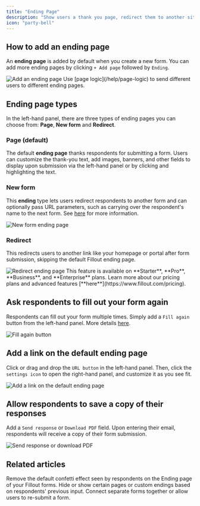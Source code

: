 ```yaml
---
title: "Ending Page"
description: "Show users a thank you page, redirect them to another site or another form, or let them fill the form out again."
icon: "party-bell"
---
```


## How to add an ending page

An **ending page** is added by default when you create a new form. You can add more ending pages by clicking `+ Add page` followed by `Ending`.

<Frame>
<img src="/images/e1.webp" alt="Add an ending page" />
</Frame>

<Tip>
  Use [page logic](/help/page-logic) to send different users to different ending pages.
</Tip>

## **Ending page types**

In the left-hand panel, there are three types of ending pages you can choose from: **Page**, **New form** and **Redirect**.

### **Page (default)**

The default **ending page** thanks respondents for submitting a form. Users can customize the thank-you text, add images, banners, and other fields to display upon submission via the left-hand panel or by clicking and highlighting the text.

### **New form**

This **ending** type lets users redirect respondents to another form and can optionally pass URL parameters, such as carrying over the respondent's name to the next form. See [here](/help/combine-and-repeat-forms) for more information.

<Frame>
<img src="/images/e2.webp" alt="New form ending page" />
</Frame>

### **Redirect**

This redirects users to another link like your homepage or portal after form submission, skipping the default Fillout ending page.

<Frame>
<img src="/images/e3.webp" alt="Redirect ending page" />
</Frame>

<Note>
  This feature is available on **Starter**, **Pro**, **Business**, and **Enterprise** plans. Learn more about our pricing plans and advanced features [**here**](https://www.fillout.com/pricing).
</Note>

## Ask respondents to fill out your form again

Respondents can fill out your form multiple times. Simply add a `Fill again` button from the left-hand panel. More details [here](/help/fill-again-button).

<Frame>
<img src="/images/e4.webp" alt="Fill again button" />
</Frame>

## Add a link on the default ending page

Click or drag and drop the `URL button` in the left-hand panel. Then, click the `settings icon` to open the right-hand panel, and customize it as you see fit.

<Frame>
<img src="/images/e5.webp" alt="Add a link on the default ending page" />
</Frame>

## Allow respondents to save a copy of their responses

Add a `Send response` or `Download PDF` field. Upon entering their email, respondents will receive a copy of their form submission.

<Frame>
<img src="/images/e6.webp" alt="Send response or download PDF" />
</Frame>

## **Related articles**

<CardGroup cols={3}>
  <Card title="Disable confetti effect" href="/help/confetti" icon="party-horn" iconType="regular" color="#FFC738">
    Remove the default confetti effect seen by respondents on the Ending page of your Fillout forms.
  </Card>
  <Card title="Page logic" href="/help/page-logic" icon="diagram-project" iconType="regular" color="#FFC738">
    Hide or show certain pages or custom endings based on respondents' previous input.
  </Card>
  <Card title="Combine and repeat forms" href="/help/combine-and-repeat-forms" icon="repeat" iconType="regular" color="#FFC738">
    Connect separate forms together or allow users to re-submit a form.
  </Card>
</CardGroup>
